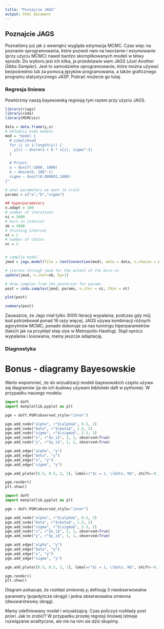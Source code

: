 ```yaml
---
title: "Poznajcie JAGS"
output: html_document
---
```

## Poznajcie JAGS

Poznaliśmy już jak z wewnątrz wygląda estymacja MCMC. Czas więc na poznanie oprogramowania, które pozwoli nam na tworzenie i estymowanie (przy użyciu MCMC) nawet bardzo skomplikowanych modeli w łatwy sposób. Do wyboru jest ich kilka, ja przedstawie wam JAGS (*Just Another Gibbs Sampler*). Jest to samodzielne oprogramowanie, które można używać bezpośrednio lub za pomocą języków programowania, a także graficznego programu statystycznego JASP. Pobrać możecie go tutaj.

### Regresja liniowa

Powtórzmy naszą bayesowską regresję tym razem przy użyciu JAGS. 

```r
library(rjags)
library(coda)
library(MCMCvis)

data = data.frame(y,x)
# Składnia kodu modelu
mod = "model {
  # Likelihood
  for (i in 1:length(y)) {
    y[i] ~ dnorm(a + b * x[i], sigma^-2)
  }

  # Priors
  a ~ dunif(-1000, 1000)
  b ~ dnorm(0, 100^-1)
  sigma ~ dunif(0.000001,1000)
}"

# what parameters we want to track
params = c("a","b","sigma")

## hyperparameters
n.adapt = 100
# number of iterations
ni = 3000
# burn in interval
nb = 3000
# thinning interval
nt = 1
# number of chains
nc = 3


# compile model
jmod = jags.model(file = textConnection(mod), data = data, n.chains = nc, inits = NULL, n.adapt = n.adapt)

# iterate through jmod for the extent of the burn-in
update(jmod, n.iter=nb, by=1)

# draw samples from the posterior for params
post = coda.samples(jmod, params, n.iter = ni, thin = nt)

plot(post)
```
```r
summary(post)
```
Zauważcie, że Jags miał tylko 3000 iteracji wypalania, podczas gdy mój kod potrzebował ponad 16 razy więcej. JAGS używa kombinacji różnych agorytmów MCMC, ponado dokonuje za nas tunningu hiperparametrów (takich jak na przykład step size w Metropolis-Hasting). Stąd oprócz wypalania i losowania, mamy jeszcze adaptację. 

### Diagnostyka

# Bonus - diagramy Bayesowskie


Warto wspomnieć, że do wizualizacji modeli bayesowskich często używa się diagramów (ja do ich budowy używam biblioteki daft w pythonie). W przypadku naszego modelu: 


```python
import daft
import matplotlib.pyplot as plt 

pgm = daft.PGM(observed_style="inner")

pgm.add_node("alpha", r"$\alpha$", 0.5, 2)
pgm.add_node("beta", r"$\beta$", 1.5, 2)
pgm.add_node("sigma", r"$\sigma$", 2.5, 2)
pgm.add_node("x", r"$x_i$", 2, 1, observed=True)
pgm.add_node("y", r"$y_i$", 1, 1, observed=True)

pgm.add_edge("alpha", "y")
pgm.add_edge("beta", "y")
pgm.add_edge("x", "y")
pgm.add_edge("sigma", "y")

pgm.add_plate([0.5, 0.5, 2, 1], label=r"$i = 1, \ldots, N$", shift=-0.1)

pgm.render()
plt.show() 
```



```python

import daft
import matplotlib.pyplot as plt 

pgm = daft.PGM(observed_style="inner")

pgm.add_node("alpha", r"$\alpha$", 0.5, 2)
pgm.add_node("beta", r"$\beta$", 1.5, 2)
pgm.add_node("sigma", r"$\sigma$", 2.5, 2)
pgm.add_node("x", r"$x_i$", 2, 1, observed=True)
pgm.add_node("y", r"$y_i$", 1, 1, observed=True)

pgm.add_edge("alpha", "y")
pgm.add_edge("beta", "y")
pgm.add_edge("x", "y")
pgm.add_edge("sigma", "y")

pgm.add_plate([0.5, 0.5, 2, 1], label=r"$i = 1, \ldots, N$", shift=-0.1)

pgm.render()
plt.show() 
```

Diagram pokazuje, że rozkład zmiennej $y_i$ definują 3 nieobserwowalne parametry (pojedyńcze okręgi) i jedna obserwowalna zmienna (dwuwarstwowy okrąg).

Mamy zdefiniowany model i wizualizajcę. Czas policzyś rozkłady *post priori*. Jak to zrobić? W przypadku prostej regresji liniowej istnieje rozwiązanie analityczne, ale nie na nim sie dziś skupimy. 